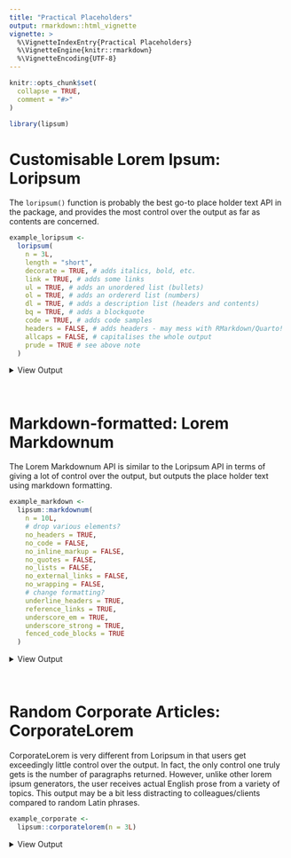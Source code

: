 ```yaml
---
title: "Practical Placeholders"
output: rmarkdown::html_vignette
vignette: >
  %\VignetteIndexEntry{Practical Placeholders}
  %\VignetteEngine{knitr::rmarkdown}
  %\VignetteEncoding{UTF-8}
---
```


```r
knitr::opts_chunk$set(
  collapse = TRUE,
  comment = "#>"
)
```

```r
library(lipsum)
```

# Customisable Lorem Ipsum: Loripsum

The `loripsum()` function is probably the best go-to place holder text API in the package, and provides the most control over the output as far as contents are concerned.

```r
example_loripsum <-
  loripsum(
    n = 3L,
    length = "short",
    decorate = TRUE, # adds italics, bold, etc.
    link = TRUE, # adds some links
    ul = TRUE, # adds an unordered list (bullets)
    ol = TRUE, # adds an ordererd list (numbers)
    dl = TRUE, # adds a description list (headers and contents)
    bq = TRUE, # adds a blockquote
    code = TRUE, # adds code samples
    headers = FALSE, # adds headers - may mess with RMarkdown/Quarto!
    allcaps = FALSE, # capitalises the whole output
    prude = TRUE # see above note
  )
```

<details>
<summary> View Output </summary>
`r example_loripsum`
</details>
<br>

# Markdown-formatted: Lorem Markdownum

The Lorem Markdownum API is similar to the Loripsum API in terms of giving a lot of control over the output, but outputs the place holder text using markdown formatting.

```r
example_markdown <-
  lipsum::markdownum(
    n = 10L,
    # drop various elements?
    no_headers = TRUE,
    no_code = FALSE,
    no_inline_markup = FALSE,
    no_quotes = FALSE,
    no_lists = FALSE,
    no_external_links = FALSE,
    no_wrapping = FALSE,
    # change formatting?
    underline_headers = TRUE,
    reference_links = TRUE,
    underscore_em = TRUE,
    underscore_strong = TRUE,
    fenced_code_blocks = TRUE
  )
```

<details>
<summary> View Output </summary>

`r example_markdown`

</details>
<br>

# Random Corporate Articles: CorporateLorem

CorporateLorem is very different from Loripsum in that users get exceedingly little control over the output. In fact, the only control one truly gets is the number of paragraphs returned. However, unlike other lorem ipsum generators, the user receives actual English prose from a variety of topics. This output may be a bit less distracting to colleagues/clients compared to random Latin phrases.

```r
example_corporate <-
  lipsum::corporatelorem(n = 3L)
```

<details>
<summary> View Output </summary>
`r example_corporate`
</details>
<br>


